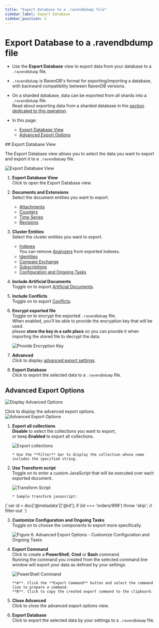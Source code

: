 ```yaml
---
title: "Export Database to a .ravendbdump file"
sidebar_label: Export Database
sidebar_position: 2
---
```



# Export Database to a .ravendbdump file
<Admonition type="note" title="Note">

* Use the **Export Database** view to export data from your database to a `.ravendbdump` file.  

* `.ravendbdump` is RavenDB's format for exporting/importing a database, with backward compatibility 
  between RavenDB versions.  

* On a sharded database, data can be exported from all shards 
  into a `.ravendbdump` file.  
  Read about exporting data from a sharded database in the 
  [section dedicated to this operation](../../../sharding/import-and-export#export).  

* In this page:
   * [Export Database View](../../../studio/database/tasks/export-database#export-database-view)  
   * [Advanced Export Options](../../../studio/database/tasks/export-database#advanced-export-options)  

</Admonition>
## Export Database View

The Export Database view allows you to select the data you want to export 
and export it to a `.ravendbdump` file.  

![Export Database View](./assets/export-database-studio-view.png)

1. **Export Database View**  
   Click to open the Export Database view.  
2. **Documents and Extensions**  
   Select the document entities you want to export.  
    * [Attachments](../../../document-extensions/attachments/what-are-attachments)  
    * [Counters](../../../document-extensions/counters/overview)  
    * [Time Series](../../../document-extensions/timeseries/overview)  
    * [Revisions](../../../document-extensions/revisions/overview)  
3. **Cluster Entities**  
   Select the cluster entities you want to export.  
    * [Indexes](../../../indexes/what-are-indexes)  
      You can remove [Analyzers](../../../indexes/using-analyzers) from exported indexes.  
    * [Identities](../../../client-api/document-identifiers/working-with-document-identifiers)  
    * [Compare Exchange](../../../client-api/operations/compare-exchange/overview)  
    * [Subscriptions](../../../client-api/data-subscriptions/what-are-data-subscriptions)  
    * [Configuration and Ongoing Tasks](../../../studio/database/tasks/import-data/import-from-ravendb#customize-configuration-and-ongoing-tasks)  
4. **Include Artificial Documents**  
   Toggle on to export [Artificial Documents](../../../studio/database/indexes/create-map-reduce-index#artificial-documents--vs--regular-documents).  
5. **Include Conflicts**  
   Toggle on to export [Conflicts](../../../studio/database/documents/conflicts-view).  
6. **Encrypt exported file**  
   Toggle on to encrypt the exported `.ravendbdump` file.  
   When enabled, you'll be able to provide the encryption key that will be used.  
   please **store the key in a safe place** so you can provide it when importing 
   the stored file to decrypt the data.  

      ![Provide Encryption Key](./assets/export-encryption-key.png)

7. **Advanced**  
   Click to display [advanced export settings](../../../studio/database/tasks/export-database#advanced-export-options).  
8. **Export Database**  
   Click to export the selected data to a `.ravendbdump` file.  



## Advanced Export Options

![Display Advanced Options](./assets/export-display-advanced-settings.png)

Click to display the advanced export options.  
![Advanced Export Options](./assets/export-advanced-settings.png)

1. **Export all collections**  
   **Disable** to select the collections you want to export,  
   or keep **Enabled** to export all collections.  

     ![Export collections](./assets/export-database-advanced-collections.png)

       * Use the **Filter** bar to display the collection whose name includes the specified string.  

2. **Use Transform script**  
   Toggle on to enter a custom JavaScript that will be executed over each exported document.  

     ![Transform Script](./assets/export-database-advanced-transfrom-script.png)

       * Sample transform javascript: 
<TabItem value="something" label="javascript">
<CodeBlock language="javascript">
{`var id = doc['@metadata']['@id'];
if (id === 'orders/999')
throw 'skip'; // filter-out
`}
</CodeBlock>
</TabItem>

3. **Customize Configuration and Ongoing Tasks**  
   Toggle on to choose the components to export more specifically.  

     ![Figure 6. Advanced Export Options - Customize Configuration and Ongoing Tasks](./assets/export-database-advanced-configuration.png)

4. **Export Command**  
   Click to create a **PowerShell**, **Cmd** or **Bash** command.  
   Running the command you created from the selected command line window will export your data 
   as defined by your settings.  

      ![PowerShell Command](./assets/export-command-powershell.png)

       **A**. Click the **Export Command** button and select the command line to prepare a command.  
       **B**. Click to copy the created export command to the clipboard.  

5. **Close Advanced**  
   Click to close the advanced export options view.  
6. **Export Database**  
   Click to export the selected data by your settings to a `.ravendbdump` file.  



